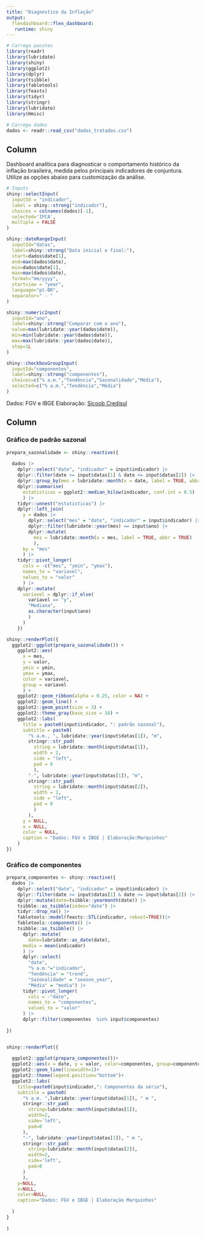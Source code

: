 ```yaml
---
title: "Diagnóstico da Inflação"
output: 
  flexdashboard::flex_dashboard:
   runtime: shiny
---
```



```r
# Carrega pacotes
library(readr)
library(lubridate)
library(shiny)
library(ggplot2)
library(dplyr)
library(tsibble)
library(fabletools)
library(feasts)
library(tidyr)
library(stringr)
library(lubridate)
library(Hmisc)

# Carrega dados
dados <- readr::read_csv("dados_tratados.csv")

```

Column {.sidebar}
-----------------------------------------------------------------------

Dashboard analítica para diagnosticar o comportamento histórico da inflação brasileira, medida pelos principais indicadores de conjuntura. Utilize as opções abaixo para customização da análise.


```r
# Inputs
shiny::selectInput(
  inputId = "indicador",
  label = shiny::strong("indicador"),
  choices = colnames(dados)[-1],
  selected='IPCA',
  multiple = FALSE
)

shiny::dateRangeInput(
  inputId="datas",
  label=shiny::strong("Data inicial e final:"),
  start=dados$date[1],
  end=max(dados$date),
  min=dados$date[1],
  max=max(dados$date),
  format="mm/yyyy",
  startview = "year",
  language="pt-BR",
  separator=" - "
)

shiny::numericInput(
  inputId="ano",
  label=shiny::strong("Comparar com o ano"),
  value=max(lubridate::year(dados$date)),
  min=min(lubridate::year(dados$date)),
  max=max(lubridate::year(dados$date)),
  step=1L
)

shiny::checkboxGroupInput(
  inputId="componentes",
  label=shiny::strong("componentes"),
  choices=c("% a.m.","Tendência","Sazonalidade","Média"),
  selected=c("% a.m.","Tendência","Média")
)


```

Dados: FGV e IBGE
Elaboração: [Sicoob Credisul](https://www.sicoob.com.br/web/sicoobcredisul/para-voce)

Column 
-----------------------------------------------------------------------

### Gráfico de padrão sazonal {.no-title}

```r

prepara_sazonalidade <- shiny::reactive({
  
  dados |> 
    dplyr::select("date", "indicador" = input$indicador) |> 
    dplyr::filter(date >= input$datas[1] & date <= input$datas[2]) |> 
    dplyr::group_by(mes = lubridate::month(x = date, label = TRUE, abbr = TRUE)) |> 
    dplyr::summarise(
      estatisticas = ggplot2::median_hilow(indicador, conf.int = 0.5)
      ) |> 
    tidyr::unnest("estatisticas") |> 
    dplyr::left_join(
      y = dados |> 
        dplyr::select("mes" = "date", "indicador" = input$indicador) |> 
        dplyr::filter(lubridate::year(mes) == input$ano) |> 
        dplyr::mutate(
          mes = lubridate::month(x = mes, label = TRUE, abbr = TRUE)
          ),
      by = "mes"
      ) |> 
    tidyr::pivot_longer(
      cols = -c("mes", "ymin", "ymax"),
      names_to = "variavel",
      values_to = "valor"
      ) |> 
    dplyr::mutate(
      variavel = dplyr::if_else(
        variavel == "y", 
        "Mediana", 
        as.character(input$ano)
        )
      )
    })

shiny::renderPlot({
  ggplot2::ggplot(prepara_sazonalidade()) +
    ggplot2::aes(
      x = mes, 
      y = valor, 
      ymin = ymin,
      ymax = ymax,
      color = variavel, 
      group = variavel
      ) +
    ggplot2::geom_ribbon(alpha = 0.25, color = NA) +
    ggplot2::geom_line() +
    ggplot2::geom_point(size = 3) +
    ggplot2::theme_gray(base_size = 16) +
    ggplot2::labs(
      title = paste0(input$indicador, ": padrão sazonal"),
      subtitle = paste0(
        "% a.m., ", lubridate::year(input$datas[1]), "m",
        stringr::str_pad(
          string = lubridate::month(input$datas[1]),
          width = 2, 
          side = "left", 
          pad = 0
          ),
        "-", lubridate::year(input$datas[1]), "m",
        stringr::str_pad(
          string = lubridate::month(input$datas[2]),
          width = 2, 
          side = "left", 
          pad = 0
          )
        ),
      y = NULL,
      x = NULL,
      color = NULL,
      caption = "Dados: FGV e IBGE | Elaboração:Marquinhos"
    )
})
```

### Gráfico de componentes {.no-title}

```r

prepara_componentes <- shiny::reactive({
  dados |>
    dplyr::select("date", "indicador" = input$indicador) |>
    dplyr::filter(date >= input$datas[1] & date <= input$datas[2]) |>
    dplyr::mutate(date=tsibble::yearmonth(date)) |>
    tsibble::as_tsibble(index="date") |>
    tidyr::drop_na() |>
    fabletools::model(feasts::STL(indicador, robust=TRUE))|>
    fabletools::components() |>
    tsibble::as_tsibble() |>
      dplyr::mutate(
        date=lubridate::as_date(date),
      media = mean(indicador)
      ) |>
      dplyr::select(
        "date",
        "% a.m."="indicador",
        "Tendência" = "trend",
        "Sazonalidade" = "season_year",
        "Média" = "media") |>
      tidyr::pivot_longer(
        cols = -"date",
        names_to = "componentes",
        values_to = "valor"
      ) |>
      dplyr::filter(componentes  %in% input$componentes)
      
})


shiny::renderPlot({
  
  ggplot2::ggplot(prepara_componentes())+
  ggplot2::aes(x = date, y = valor, color=componentes, group=componentes)+
  ggplot2::geom_line(linewidth=1)+
  ggplot2::theme(legend.position="bottom")+
  ggplot2::labs(
    title=paste0(input$indicador,": Componentes da série"),
    subtitle = paste0(
      "% a.m. ",lubridate::year(input$datas[1]), " m ",
      stringr::str_pad(
        string=lubridate::month(input$datas[1]),
        width=2,
        side='left',
        pad=0
      ),
      "-", lubridate::year(input$datas[1]), " m ",
      stringr::str_pad(
        string=lubridate::month(input$datas[2]),
        width=2,
        side='left',
        pad=0
      )
      ),
    y=NULL,
    x=NULL,
    color=NULL,
    caption="Dados: FGV e IBGE | Elaboração Marquinhos"
    
  )
}
  
)
```

